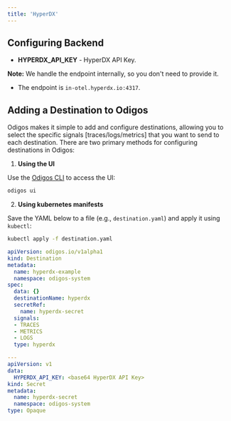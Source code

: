 ```yaml
---
title: 'HyperDX'
---
```


## Configuring Backend

- **HYPERDX_API_KEY** - HyperDX API Key.

**Note:**
We handle the endpoint internally, so you don't need to provide it.
- The endpoint is `in-otel.hyperdx.io:4317`.

## Adding a Destination to Odigos

Odigos makes it simple to add and configure destinations, allowing you to select the specific signals [traces/logs/metrics] that you want to send to each destination. There are two primary methods for configuring destinations in Odigos:

1. **Using the UI**

Use the [Odigos CLI](https://docs.odigos.io/cli/odigos_ui) to access the UI:

```bash
odigos ui
```

2. **Using kubernetes manifests**

Save the YAML below to a file (e.g., `destination.yaml`) and apply it using `kubectl`:

```bash
kubectl apply -f destination.yaml
```


```yaml
apiVersion: odigos.io/v1alpha1
kind: Destination
metadata:
  name: hyperdx-example
  namespace: odigos-system
spec:
  data: {}
  destinationName: hyperdx
  secretRef:
    name: hyperdx-secret
  signals:
  - TRACES
  - METRICS
  - LOGS
  type: hyperdx

---
apiVersion: v1
data:
  HYPERDX_API_KEY: <base64 HyperDX API Key>
kind: Secret
metadata:
  name: hyperdx-secret
  namespace: odigos-system
type: Opaque
```
